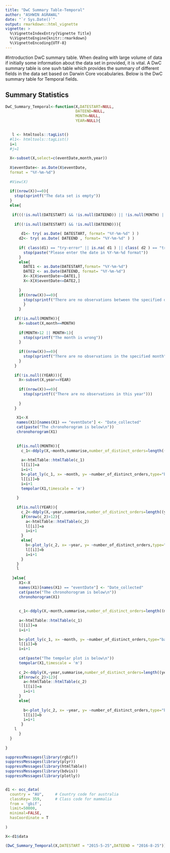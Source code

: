 ```yaml
---
title: "DwC Summary Table-Temporal"
author: "ASHWIN AGRAWAL"
date: "`r Sys.Date()`"
output: rmarkdown::html_vignette
vignette: >
  %\VignetteIndexEntry{Vignette Title}
  %\VignetteEngine{knitr::rmarkdown}
  %\VignetteEncoding{UTF-8}
---
```


#Introduction
DwC summary table.
When dealing with large volume of data if initially some information about the 
data set in provided, it is vital. 
A DwC summary table is one suvh table which provides the summary of different 
fields in the data set based on Darwin Core vocabularies.
Below is the DwC summary table for Temporal fields.

## Summary Statistics

```r
DwC_Summary_Temporal<-function(X,DATESTART=NULL,
                               DATEEND=NULL,
                               MONTH=NULL,
                               YEAR=NULL){
  

   l <- htmltools::tagList()
  #l1<- htmltools::tagList()
  i=1
  #j=1
  
  X<-subset(X,select=c(eventDate,month,year))
  
  X$eventDate<- as.Date(X$eventDate,
  format = "%Y-%m-%d")
  
  #View(X)
  
  if((nrow(X))==0){
    stop(sprintf("The data set is empty"))
  }
  else{
    
   if(((!is.null(DATESTART) && !is.null(DATEEND)) || !is.null(MONTH) || !is.null((YEAR)) )){
    
    if((!is.null(DATESTART) && !is.null(DATEEND))){
      
       d1<- try( as.Date( DATESTART, format= "%Y-%m-%d" ) )
      d2<- try( as.Date( DATEEND , format= "%Y-%m-%d" ) )
      
      if( class(d1) == "try-error" || is.na( d1 ) || class( d2 ) == "try-error" || is.na(d2)  ){
        stop(paste("Please enter the date in %Y-%m-%d format"))
      } 
      else{
        DATE1 <- as.Date(DATESTART,format= "%Y-%m-%d")
        DATE2 <- as.Date(DATEEND, format= "%Y-%m-%d")
        X<-X[X$eventDate>=DATE1,] 
        X<-X[X$eventDate<=DATE2,]
        
      }
      if((nrow(X))==0){
        stop(sprintf("There are no observations between the specified date"))
        }
      }
    
    if(!is.null(MONTH)){
      X<-subset(X,month==MONTH)
      
      if(MONTH>12 || MONTH<1){
        stop(sprintf("The month is wrong"))
      }
      
      if((nrow(X))==0){
        stop(sprintf("There are no observations in the specified month"))
      }
    }
     
    if(!is.null((YEAR))){
      X<-subset(X,year==YEAR)
      
      if((nrow(X))==0){
        stop(sprintf(("There are no observations in this year")))
        
      }
    }
     
     X1<-X
     names(X1)[names(X1) == "eventDate"] <- "Date_collected"
     cat(paste("The chronohorogram is below\n"))
     chronohorogram(X1)
     
     
     if(is.null(MONTH)){
       c_1<-ddply(X,~month,summarise,number_of_distinct_orders=length((month)))
       
       a<-htmlTable::htmlTable(c_1)
       l[[i]]=a
       i=i+1
       b<-plot_ly(c_1, x= ~month, y= ~number_of_distinct_orders,type="bar")
       l[[i]]=b
       i=i+1
       tempolar(X1,timescale = 'm')
       
     }
     
     if(is.null(YEAR)){
       c_2<-ddply(X,~year,summarise,number_of_distinct_orders=length((year)))
       if(nrow(c_2)>12){
         a<-htmlTable::htmlTable(c_2)
         l[[i]]=a
         i=i+1
       }
       else{
         b<-plot_ly(c_2, x= ~year, y= ~number_of_distinct_orders,type="bar")
         l[[i]]=b
         i=i+1
       }
     }
     l
     
   }else{
      X1<-X
      names(X1)[names(X1) == "eventDate"] <- "Date_collected"
      cat(paste("The chronohorogram is below\n"))
      chronohorogram(X1)
      
      
      c_1<-ddply(X,~month,summarise,number_of_distinct_orders=length((month)))
      
      a<-htmlTable::htmlTable(c_1)
      l[[i]]=a
      i=i+1
      
      b<-plot_ly(c_1, x= ~month, y= ~number_of_distinct_orders,type="bar")
      l[[i]]=b
      i=i+1
      
      cat(paste("The tempolar plot is below\n"))
      tempolar(X1,timescale = 'm')
      
      c_2<-ddply(X,~year,summarise,number_of_distinct_orders=length((year)))
      if(nrow(c_2)>12){
        a<-htmlTable::htmlTable(c_2)
        l[[i]]=a
        i=i+1
      }
      else{
        
        b<-plot_ly(c_2, x= ~year, y= ~number_of_distinct_orders,type="bar")
        l[[i]]=b
        i=i+1
       }
    l
      }
  }
  
}
```

```r
suppressMessages(library(rgbif))
suppressMessages(library(plyr))
suppressMessages(library(htmlTable))
suppressMessages(library(bdvis))
suppressMessages(library(plotly))


d1 <- occ_data(
  country = "AU",     # Country code for australia
  classKey= 359,      # Class code for mammalia
  from = 'gbif',
  limit=50000,
  minimal=FALSE,
  hasCoordinate = T
  
)

X<-d1$data

(DwC_Summary_Temporal(X,DATESTART = "2015-5-25",DATEEND = "2016-8-25"))
```

